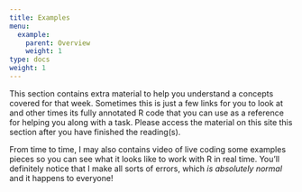 ```yaml
---
title: Examples
menu:
  example:
    parent: Overview
    weight: 1
type: docs
weight: 1
---
```


This section contains extra material to help you understand a concepts covered for that week. Sometimes this is just a few links for you to look at and other times its fully annotated R code that you can use as a reference for helping you along with a task. Please access the material on this site this section after you have finished the reading(s). 

From time to time, I may also contains video of live coding some examples pieces so you can see what it looks like to work with R in real time. You'll definitely notice that I make all sorts of errors, which *is absolutely normal* and it happens to everyone!
